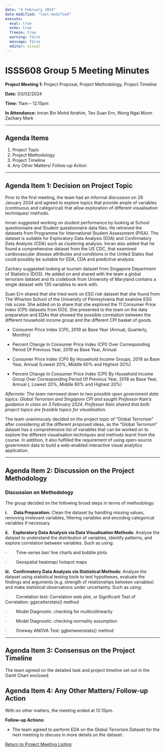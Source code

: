 ```yaml
---
date: "4 February 2024"
date-modified: "last-modified"
execute: 
  eval: true
  echo: true
  freeze: true
  warning: false
  message: false
  editor: visual
---
```


# ISSS608 Group 5 Meeting Minutes

**Project Meeting 1:** Project Proposal, Project Methodology, Project Timeline

**Date:** 03/02/2024

**Time:** 11am – 12.15pm

**In Attendance:** Imran Bin Mohd Ibrahim, Teo Suan Ern, Wong Ngai Munn Zachary Mark

------------------------------------------------------------------------

## Agenda Items

1.  Project Topic
2.  Project Methodology
3.  Project Timeline
4.  Any Other Matters/ Follow-up Action

------------------------------------------------------------------------

## Agenda Item 1: Decision on Project Topic

Prior to the first meeting, the team had an informal discussion on 29 January 2024 and agreed to explore topics that provide ample of variables (continuous and categorical) that allow exploration of different visualisation techniques/ methods.

Imran suggested working on student performance by looking at School questionnaire and Student questionnaire data files. He retrieved the datasets from Programme for International Student Assessment (PISA). The dataset is suitable for Exploratory Data Analysis (EDA) and Confirmatory Data Analysis (CDA) such as clustering analysis. Imran also added that he found a comprehensive dataset from the US CDC, that examined cardiovascular disease attributes and conditions in the United States that could possibly be suitable for EDA, CDA and predictive analysis.

Zachary suggested looking at tourism dataset from Singapore Department of Statistics (DOS). He added on and shared with the team a global terrorism dataset and its codebook from University of Maryland contains a single dataset with 135 variables to work with.

Suan Ern shared that she tried work on ESG risk dataset that she found from The Wharton School of the University of Pennsylvania that examine ESG risk score. She added on to share that she explored the 11 Consumer Price Index (CPI) datasets from DOS. She presented to the team on the data preparation and EDAs that showed the possible correlation between the different household income group and the different CPI basket of goods.

-   Consumer Price Index (CPI), 2019 as Base Year (Annual, Quarterly, Monthly)

-   Percent Change In Consumer Price Index (CPI) Over Corresponding Period Of Previous Year, 2019 as Base Year, Annual

-   Consumer Price Index (CPI) By Household Income Groups, 2019 as Base Year, Annual (Lowest 20%, Middle 60% and Highest 20%)

-   Percent Change In Consumer Price Index (CPI) By Household Income Group Over Corresponding Period Of Previous Year, 2019 as Base Year, Annual (, Lowest 20%, Middle 60% and Highest 20%)

*Afternote: The team narrowed down to two possible open government data topics: Global Terrorism and Singapore CPI and sought Professor Kam’s guidance in class on 3 February 2024. Professor Kam shared that both project topics are feasible topics for visualisation.*

The team unanimously decided on the project topic of “Global Terrorism” after considering all the different proposed ideas, as the “Global Terrorism” dataset has a comprehensive list of variables that can be worked on to explore the different visualisation techniques and methods learnt from the course. In addition, it also fulfilled the requirement of using open-source government data to build a web-enabled interactive visual analytics application.

------------------------------------------------------------------------

## Agenda Item 2: Discussion on the Project Methodology

### Discussion on Methodology

The group decided on the following broad steps in terms of methodology:

**i.      Data Preparation:** Clean the dataset by handling missing values, removing irrelevant variables, filtering variables and encoding categorical variables if necessary.

**ii.    Exploratory Data Analysis via Data Visualisation Methods:** Analyse the dataset to understand the distribution of variables, identify patterns, and explore correlation between variables. Such as using:

·        Time-series bar/ line charts and bubble plots

·        Geospatial heatmap/ hotspot maps

**iii.   Confirmatory Data Analysis via Statistical Methods:** Analyse the dataset using statistical testing tools to test hypotheses, evaluate the findings and arguments (e.g. strength of relationships between variables) and make statistical observations under uncertainty. Such as using:

·        Correlation test: Correlation web plot, or Significant Test of Correlation: ggscatterstats() method

·        Model Diagnostic: checking for multicollinearity

·        Model Diagnostic: checking normality assumption

·        Oneway ANOVA Test: ggbetweenstats() method

------------------------------------------------------------------------

## Agenda Item 3: Consensus on the Project Timeline

The team agreed on the detailed task and project timeline set out in the Gantt Chart enclosed.

## Agenda Item 4: Any Other Matters/ Follow-up Action

With no other matters, the meeting ended at 12:15pm.

**Follow-up Actions:**

-   The team agreed to perform EDA on the Global Terrorism Dataset for the next meeting to discuss in more details on the dataset.

[Return to Project Meeting Listing](https://decoding-chaos.netlify.app/team/meetingminutes/projectmeeting)
